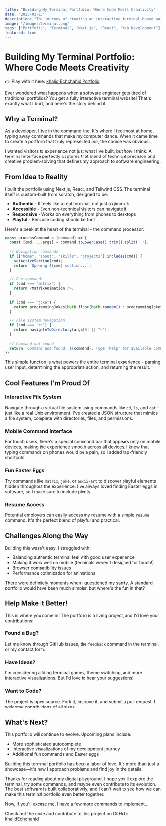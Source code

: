 ```yaml
---
title: "Building My Terminal Portfolio: Where Code Meets Creativity"
date: "2025-03-15"
description: "The journey of creating an interactive terminal-based portfolio website and the lessons learned along the way."
image: "/images/terminal.png"
tags: ["Portfolio", "Terminal", "Next.js", "React", "Web Development"]
featured: true
---
```


# Building My Terminal Portfolio: Where Code Meets Creativity

👉 Play with it here: [khalid Echchahid Portfolio](https://khalidechchahid.me/)

Ever wondered what happens when a software engineer gets tired of traditional portfolios? You get a fully interactive terminal website! That's exactly what I built, and here's the story behind it.

## Why a Terminal?

As a developer, I live in the command line. It's where I feel most at home, typing away commands that make my computer dance. When it came time to create a portfolio that truly represented *me*, the choice was obvious.

I wanted visitors to experience not just what I've built, but *how* I think. A terminal interface perfectly captures that blend of technical precision and creative problem-solving that defines my approach to software engineering.

## From Idea to Reality

I built the portfolio using Next.js, React, and Tailwind CSS. The terminal itself is custom-built from scratch, designed to be:

- **Authentic** - It feels like a real terminal, not just a gimmick
- **Accessible** - Even non-technical visitors can navigate it
- **Responsive** - Works on everything from phones to desktops
- **Playful** - Because coding should be fun!

Here's a peek at the heart of the terminal - the command processor:

```javascript
const processCommand = (command) => {
  const [cmd, ...args] = command.toLowerCase().trim().split(' ');
  
  // Navigation commands
  if (["home", "about", "skills", "projects"].includes(cmd)) {
    setActiveSection(cmd);
    return `Opening ${cmd} section...`;
  }
  
  // Fun commands
  if (cmd === "matrix") {
    return <MatrixAnimation />;
  }
  
  if (cmd === "joke") {
    return programmingJokes[Math.floor(Math.random() * programmingJokes.length)];
  }
  
  // File system navigation
  if (cmd === "cd") {
    return navigateToDirectory(args[0] || "~");
  }
  
  // Command not found
  return `Command not found: ${command}. Type 'help' for available commands.`;
};
```

This simple function is what powers the entire terminal experience - parsing user input, determining the appropriate action, and returning the result.

## Cool Features I'm Proud Of

### Interactive File System

Navigate through a virtual file system using commands like `cd`, `ls`, and `cat` – just like a real Unix environment. I've created a JSON structure that mimics a file system, complete with directories, files, and permissions.

### Mobile Command Interface

For touch users, there's a special command bar that appears only on mobile devices, making the experience smooth across all devices. I knew that typing commands on phones would be a pain, so I added tap-friendly shortcuts.

### Fun Easter Eggs

Try commands like `matrix`, `joke`, or `ascii-art` to discover playful elements hidden throughout the experience. I've always loved finding Easter eggs in software, so I made sure to include plenty.

### Resume Access

Potential employers can easily access my resume with a simple `resume` command. It's the perfect blend of playful and practical.

## Challenges Along the Way

Building this wasn't easy. I struggled with:

- Balancing authentic terminal feel with good user experience
- Making it work well on mobile (terminals weren't designed for touch!)
- Browser compatibility issues
- Performance optimization for animations

There were definitely moments when I questioned my sanity. A standard portfolio would have been much simpler, but where's the fun in that?

## Help Make It Better!

This is where you come in! The portfolio is a living project, and I'd love your contributions:

### Found a Bug?

Let me know through GitHub issues, the `feedback` command in the terminal, or my contact form.

### Have Ideas?

I'm considering adding terminal games, theme switching, and more interactive visualizations. But I'd love to hear your suggestions!

### Want to Code?

The project is open source. Fork it, improve it, and submit a pull request. I welcome contributions of all sizes.

## What's Next?

This portfolio will continue to evolve. Upcoming plans include:

- More sophisticated autocomplete
- Interactive visualizations of my development journey
- Additional fun commands and Easter eggs

Building this terminal portfolio has been a labor of love. It's more than just a showcase—it's how I approach problems and find joy in the details.

Thanks for reading about my digital playground. I hope you'll explore the terminal, try some commands, and maybe even contribute to its evolution. The best software is built collaboratively, and I can't wait to see how we can make this terminal portfolio even better together.

Now, if you'll excuse me, I have a few more commands to implement...

Check out the code and contribute to this project on GitHub: [khalidEchchahid](https://github.com/khalidEchchahid/Terminal_Portfolio-)